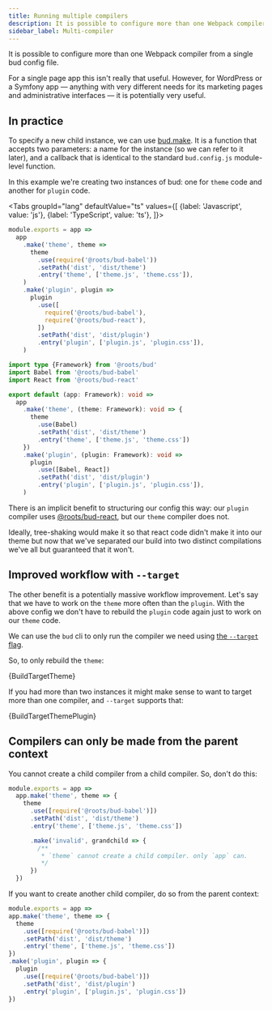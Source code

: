 ```yaml
---
title: Running multiple compilers
description: It is possible to configure more than one Webpack compiler from a single bud config.
sidebar_label: Multi-compiler
---
```




It is possible to configure more than one Webpack compiler from a single bud config file.

For a single page app this isn't really that useful. However, for WordPress or a Symfony app &mdash; anything with very different
needs for its marketing pages and administrative interfaces &mdash; it is potentially very useful.

## In practice

To specify a new child instance, we can use [bud.make](/docs/bud.make). It is a function that accepts two parameters: a name for the instance
(so we can refer to it later), and a callback that is identical to the standard `bud.config.js` module-level function.

In this example we're creating two instances of bud: one for `theme` code and another for `plugin` code.

<Tabs
  groupId="lang"
  defaultValue="ts"
  values={[
    {label: 'Javascript', value: 'js'},
    {label: 'TypeScript', value: 'ts'},
  ]}>
  <TabItem value="js">

```js title='bud.config.js'
module.exports = app =>
  app
    .make('theme', theme =>
      theme
        .use(require('@roots/bud-babel'))
        .setPath('dist', 'dist/theme')
        .entry('theme', ['theme.js', 'theme.css']),
    )
    .make('plugin', plugin =>
      plugin
        .use([
          require('@roots/bud-babel'),
          require('@roots/bud-react'),
        ])
        .setPath('dist', 'dist/plugin')
        .entry('plugin', ['plugin.js', 'plugin.css']),
    )
```

  </TabItem>
  <TabItem value="ts">

```ts title='bud.config.ts'
import type {Framework} from '@roots/bud'
import Babel from '@roots/bud-babel'
import React from '@roots/bud-react'

export default (app: Framework): void =>
  app
    .make('theme', (theme: Framework): void => {
      theme
        .use(Babel)
        .setPath('dist', 'dist/theme')
        .entry('theme', ['theme.js', 'theme.css'])
    })
    .make('plugin', (plugin: Framework): void =>
      plugin
        .use([Babel, React])
        .setPath('dist', 'dist/plugin')
        .entry('plugin', ['plugin.js', 'plugin.css']),
    )
```

  </TabItem>
</Tabs>

There is an implicit benefit to structuring our config this way: our `plugin` compiler uses [@roots/bud-react](/extensions/bud-react),
but our `theme` compiler does not.

Ideally, tree-shaking would make it so that react code didn't make it into our theme but now that we've separated our
build into two distinct compilations we've all but guaranteed that it won't.

## Improved workflow with `--target`

The other benefit is a potentially massive workflow improvement. Let's say that we have to work on the `theme` more often than the `plugin`.
With the above config we don't have to rebuild the `plugin` code again just to work on our `theme` code.

We can use the `bud` cli to only run the compiler we need using [the `--target` flag](/guides/bud-cli/build#--target).

So, to only rebuild the `theme`:

<CodeBlock title="$ yarn bud build --target theme">
  {BuildTargetTheme}
</CodeBlock>

If you had more than two instances it might make sense to want to target more than one compiler, and `--target` supports that:

<CodeBlock title="$ yarn bud build --target theme --target plugin">
  {BuildTargetThemePlugin}
</CodeBlock>

## Compilers can only be made from the parent context

You cannot create a child compiler from a child compiler. So, don't do this:

```js title='bud.config.js' {9-13}
module.exports = app =>
  app.make('theme', theme => {
    theme
      .use([require('@roots/bud-babel')])
      .setPath('dist', 'dist/theme')
      .entry('theme', ['theme.js', 'theme.css'])

      .make('invalid', grandchild => {
        /**
         * `theme` cannot create a child compiler. only `app` can.
         */
      })
  })
```

If you want to create another child compiler, do so from the parent context:

```js title='bud.config.js' {8-13}
module.exports = app =>
app.make('theme', theme => {
  theme
    .use([require('@roots/bud-babel')])
    .setPath('dist', 'dist/theme')
    .entry('theme', ['theme.js', 'theme.css'])
})
.make('plugin', plugin => {
  plugin
    .use([require('@roots/bud-babel')])
    .setPath('dist', 'dist/plugin')
    .entry('plugin', ['plugin.js', 'plugin.css'])
})
```

